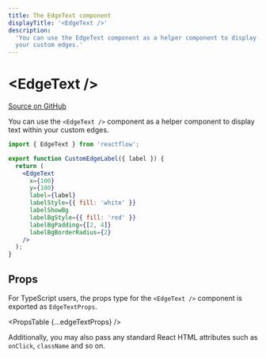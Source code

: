 ```yaml
---
title: The EdgeText component
displayTitle: '<EdgeText />'
description:
  'You can use the EdgeText component as a helper component to display text within
  your custom edges.'
---
```



# &lt;EdgeText />

[Source on GitHub](https://github.com/wbkd/react-flow/blob/bacaa99c73b347856f63c5d495f5a0829be1e431/packages/core/src/components/Edges/EdgeText.tsx/#L7)

You can use the `<EdgeText />` component as a helper component to display text
within your custom edges.

```jsx
import { EdgeText } from 'reactflow';

export function CustomEdgeLabel({ label }) {
  return (
    <EdgeText
      x={100}
      y={100}
      label={label}
      labelStyle={{ fill: 'white' }}
      labelShowBg
      labelBgStyle={{ fill: 'red' }}
      labelBgPadding={[2, 4]}
      labelBgBorderRadius={2}
    />
  );
}
```

## Props

For TypeScript users, the props type for the `<EdgeText />` component is exported
as `EdgeTextProps`.

<PropsTable {...edgeTextProps} />

Additionally, you may also pass any standard React HTML attributes such as `onClick`,
`className` and so on.

